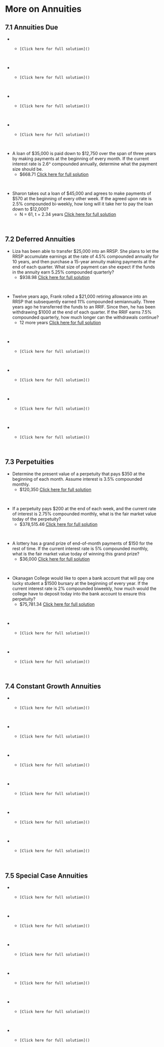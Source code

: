 
#  More on Annuities

##  7.1  Annuities Due {-}

*  
    *     [Click here for full solution]()
<p>&nbsp;</p>


*  
    *     [Click here for full solution]()
<p>&nbsp;</p>


*  
    *     [Click here for full solution]()
<p>&nbsp;</p>


*  
    *     [Click here for full solution]()
<p>&nbsp;</p>


*  A loan of \$35,000 is paid down to \$12,750 over the span of three years by making payments at the beginning of every month.  If the current interest rate is 2.6^ compounded annually, determine what the payment size should be.
    *   \$668.71  [Click here for full solution]()
<p>&nbsp;</p>


*  Sharon takes out a loan of \$45,000 and agrees to make payments of \$570 at the beginning of every other week.  If the agreed upon rate is 2.5% compounded bi-weekly, how long will it take her to pay the loan down to \$12,000?
    *   N = 61, t = 2.34 years  [Click here for full solution]()
<p>&nbsp;</p>


##  7.2 Deferred Annuities {-}

*  Liza has been able to transfer \$25,000 into an RRSP. She plans to
let the RRSP accumulate earnings at the rate of 4.5% compounded annually for 10 years, and then purchase a 15-year annuity making payments at the end of each quarter. What size of payment can she expect if the funds in the annuity earn 5.25% compounded quarterly?
    *   $938.98  [Click here for full solution]()
<p>&nbsp;</p>


*  Twelve years ago, Frank rolled a \$21,000 retiring allowance into an RRSP that subsequently earned 11% compounded semiannually. Three years ago he transferred the funds to an RRIF. Since then, he has been withdrawing \$1000 at the end of each quarter. If the RRIF earns 7.5% compounded quarterly, how much longer can the withdrawals continue?
    *   12 more years  [Click here for full solution]()
<p>&nbsp;</p>


*  
    *     [Click here for full solution]()
<p>&nbsp;</p>


*  
    *     [Click here for full solution]()
<p>&nbsp;</p>


*  
    *     [Click here for full solution]()
<p>&nbsp;</p>


*  
    *     [Click here for full solution]()
<p>&nbsp;</p>


##  7.3  Perpetuities {-}

*  Determine the present value of a perpetuity that pays $350 at the beginning of each month.  Assume interest is 3.5% compounded monthly.
    *   $120,350  [Click here for full solution]()
<p>&nbsp;</p>


*  If a perpetuity pays $200 at the end of each week, and the current rate of interest is 2.75% compounded monthly, what is the fair market value today of the perpetuity?
    *   $378,515.46  [Click here for full solution]()
<p>&nbsp;</p>


*  A lottery has a grand prize of end-of-month payments of $150 for the rest of time.  If the current interest rate is 5% compounded monthly, what is the fair market value today of winning this grand prize?
    *   $36,000  [Click here for full solution]()
<p>&nbsp;</p>


*  Okanagan College would like to open a bank account that will pay one lucky student a $1500 bursary at the beginning of every year.  If the current interest rate is 2% compounded biweekly, how much would the college have to deposit today into the bank account to ensure this perpetuity?
    *   $75,781.34  [Click here for full solution]()
<p>&nbsp;</p>


*  
    *     [Click here for full solution]()
<p>&nbsp;</p>


*  
    *     [Click here for full solution]()
<p>&nbsp;</p>

##  7.4  Constant Growth Annuities {-}

*  
    *     [Click here for full solution]()
<p>&nbsp;</p>


*  
    *     [Click here for full solution]()
<p>&nbsp;</p>


*  
    *     [Click here for full solution]()
<p>&nbsp;</p>


*  
    *     [Click here for full solution]()
<p>&nbsp;</p>


*  
    *     [Click here for full solution]()
<p>&nbsp;</p>


*  
    *     [Click here for full solution]()
<p>&nbsp;</p>


##  7.5  Special Case Annuities {-}

*  
    *     [Click here for full solution]()
<p>&nbsp;</p>


*  
    *     [Click here for full solution]()
<p>&nbsp;</p>


*  
    *     [Click here for full solution]()
<p>&nbsp;</p>


*  
    *     [Click here for full solution]()
<p>&nbsp;</p>


*  
    *     [Click here for full solution]()
<p>&nbsp;</p>


*  
    *     [Click here for full solution]()
<p>&nbsp;</p>

